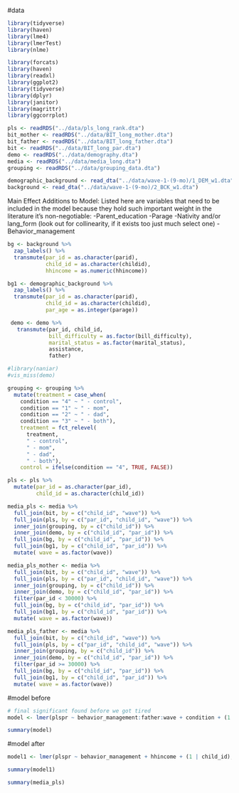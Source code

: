 #data
```r
library(tidyverse)
library(haven)
library(lme4)
library(lmerTest)
library(nlme)

library(forcats)
library(haven)
library(readxl)
library(ggplot2)
library(tidyverse)
library(dplyr)
library(janitor)
library(magrittr)
library(ggcorrplot)
```

```r
pls <- readRDS("../data/pls_long_rank.dta")
bit_mother <- readRDS("../data/BIT_long_mother.dta")
bit_father <- readRDS("../data/BIT_long_father.dta")
bit <- readRDS("../data/BIT_long_par.dta")
demo <- readRDS("../data/demography.dta")
media <- readRDS("../data/media_long.dta")
grouping <- readRDS("../data/grouping_data.dta")

demographic_background <- read_dta("../data/wave-1-(9-mo)/1_DEM_w1.dta")
background <- read_dta("../data/wave-1-(9-mo)/2_BCK_w1.dta")
```

Main Effect Additions to Model:
Listed here are variables that need to be included in the model because they hold such important weight in the literature it’s non-negotiable:
-Parent_education
-Parage
-Nativity and/or lang_form (look out for collinearity, if it exists too just much select one)
-Behavior_management

```r
bg <- background %>% 
  zap_labels() %>% 
  transmute(par_id = as.character(parid),
            child_id = as.character(childid),
            hhincome = as.numeric(hhincome))

bg1 <- demographic_background %>% 
  zap_labels() %>% 
  transmute(par_id = as.character(parid),
            child_id = as.character(childid),
            par_age = as.integer(parage))

 demo <- demo %>% 
   transmute(par_id, child_id, 
             bill_difficulty = as.factor(bill_difficulty),
             marital_status = as.factor(marital_status),
             assistance,
             father)

#library(naniar)
#vis_miss(demo)

grouping <- grouping %>% 
  mutate(treatment = case_when(
    condition == "4" ~ " - control",
    condition == "1" ~ " - mom",
    condition == "2" ~ " - dad",
    condition == "3" ~ " - both"),
    treatment = fct_relevel(
      treatment,
      " - control",
      " - mom",
      " - dad",
      " - both"),
    control = ifelse(condition == "4", TRUE, FALSE))

pls <- pls %>%
  mutate(par_id = as.character(par_id),
         child_id = as.character(child_id))

media_pls <- media %>%
  full_join(bit, by = c("child_id", "wave")) %>% 
  full_join(pls, by = c("par_id", "child_id", "wave")) %>%
  inner_join(grouping, by = c("child_id")) %>%
  inner_join(demo, by = c("child_id", "par_id")) %>% 
  full_join(bg, by = c("child_id", "par_id")) %>% 
  full_join(bg1, by = c("child_id", "par_id")) %>% 
  mutate( wave = as.factor(wave))

media_pls_mother <- media %>%
  full_join(bit, by = c("child_id", "wave")) %>% 
  full_join(pls, by = c("par_id", "child_id", "wave")) %>%
  inner_join(grouping, by = c("child_id")) %>%
  inner_join(demo, by = c("child_id", "par_id")) %>%
  filter(par_id < 30000) %>% 
  full_join(bg, by = c("child_id", "par_id")) %>% 
  full_join(bg1, by = c("child_id", "par_id")) %>% 
  mutate( wave = as.factor(wave))

media_pls_father <- media %>%
  full_join(bit, by = c("child_id", "wave")) %>% 
  full_join(pls, by = c("par_id", "child_id", "wave")) %>%
  inner_join(grouping, by = c("child_id")) %>%
  inner_join(demo, by = c("child_id", "par_id")) %>%
  filter(par_id >= 30000) %>% 
  full_join(bg, by = c("child_id", "par_id")) %>% 
  full_join(bg1, by = c("child_id", "par_id")) %>% 
  mutate( wave = as.factor(wave))

```
#model before

```r
# final significant found before we got tired
model <- lmer(plspr ~ behavior_management:father:wave + condition + (1 | child_id), REML = FALSE, data = media_pls)

summary(model)
```

#model after

```r
model1 <- lmer(plspr ~ behavior_management + hhincome + (1 | child_id), REML = FALSE, data = media_pls)

summary(model1)

```
```r
summary(media_pls)
```

